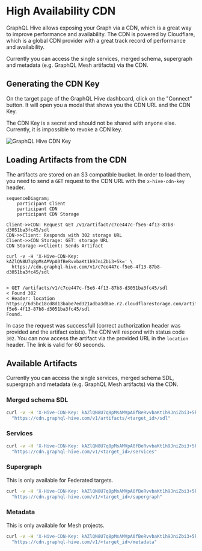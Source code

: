 
# High Availability CDN

GraphQL Hive allows exposing your Graph via a CDN, which is a great way to improve performance and
availability. The CDN is powered by Cloudflare, which is a global CDN provider with a great track
record of performance and availability.

Currently you can access the single services, merged schema, supergraph and metadata (e.g. GraphQL
Mesh artifacts) via the CDN.

## Generating the CDN Key

On the target page of the GraphQL Hive dashboard, click on the "Connect" button. It will open you a
modal that shows you the CDN URL and the CDN Key.

<Callout>
  The CDN Key is a secret and should not be shared with anyone else. Currently, it is impossible to
  revoke a CDN key.
</Callout>

![GraphQL Hive CDN Key](/docs/pages/features/high-availability-cdn/connect-to-hive.png)

## Loading Artifacts from the CDN

The artifacts are stored on an S3 compatible bucket. In order to load them, you need to send a `GET`
request to the CDN URL with the `x-hive-cdn-key` header.

```mermaid
sequenceDiagram;
    participant Client
    participant CDN
    participant CDN Storage

Client->>CDN: Request GET /v1/artifact/c7ce447c-f5e6-4f13-87b8-d3051ba3fc45/sdl
CDN->>Client: Responds with 302 storage URL
Client->>CDN Storage: GET: storage URL
CDN Storage->>Client: Sends Artifact
```

```text filename="Example curl Request for accessing SDL"
curl -v -H 'X-Hive-CDN-Key: kAZlQN8U7q8pMsAMVpA0fBeRvvbaKt1h9JniZbi3+5k=' \
  https://cdn.graphql-hive.com/v1/c7ce447c-f5e6-4f13-87b8-d3051ba3fc45/sdl


> GET /artifacts/v1/c7ce447c-f5e6-4f13-87b8-d3051ba3fc45/sdl
< Found 302
< Header: location https://6d5bc18cd8d13babe7ed321adba3d8ae.r2.cloudflarestorage.com/artifacts/c7ce447c-f5e6-4f13-87b8-d3051ba3fc45/sdl
Found.
```

In case the request was successfull (correct authorization header was provided and the artifact
exists). The CDN will respond with status code `302`. You can now access the artifact via the
provided URL in the `location` header. The link is valid for 60 seconds.

## Available Artifacts

Currently you can access the single services, merged schema SDL, supergraph and metadata (e.g.
GraphQL Mesh artifacts) via the CDN.

### Merged schema SDL

```bash
curl -v -H 'X-Hive-CDN-Key: kAZlQN8U7q8pMsAMVpA0fBeRvvbaKt1h9JniZbi3+5k=' \
  "https://cdn.graphql-hive.com/v1/artifacts/<target_id>/sdl"
```

### Services

```bash
curl -v -H 'X-Hive-CDN-Key: kAZlQN8U7q8pMsAMVpA0fBeRvvbaKt1h9JniZbi3+5k=' \
  "https://cdn.graphql-hive.com/v1/<target_id>/services"
```

### Supergraph

<Callout>This is only available for Federated targets.</Callout>

```bash
curl -v -H 'X-Hive-CDN-Key: kAZlQN8U7q8pMsAMVpA0fBeRvvbaKt1h9JniZbi3+5k=' \
  "https://cdn.graphql-hive.com/v1/<target_id>/supergraph"
```

### Metadata

<Callout>This is only available for Mesh projects.</Callout>

```bash
curl -v -H 'X-Hive-CDN-Key: kAZlQN8U7q8pMsAMVpA0fBeRvvbaKt1h9JniZbi3+5k=' \
  "https://cdn.graphql-hive.com/v1/<target_id>/metadata"
```

